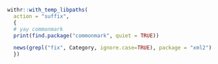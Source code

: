 
```r
withr::with_temp_libpaths(
  action = "suffix",
  {
  # yay commonmark
  print(find.package("commonmark", quiet = TRUE))

  news(grepl("fix", Category, ignore.case=TRUE), package = "xml2")
  })


```

